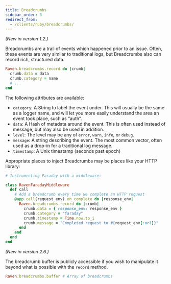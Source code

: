 ```yaml
---
title: Breadcrumbs
sidebar_order: 3
redirect_from:
  - /clients/ruby/breadcrumbs/
---
```


_(New in version 1.2.)_

Breadcrumbs are a trail of events which happened prior to an issue. Often, these events are very similar to traditional logs, but Breadcrumbs also can record rich, structured data.

```ruby
Raven.breadcrumbs.record do |crumb|
  crumb.data = data
  crumb.category = name
  # ...
end
```

The following attributes are available:

- `category`: A String to label the event under. This will usually be the same as a logger name, and will let you more easily understand the area an event took place, such as “auth”.
- `data`: A Hash of metadata around the event. This is often used instead of message, but may also be used in addition.
- `level`: The level may be any of `error`, `warn`, `info`, or `debug`.
- `message`: A string describing the event. The most common vector, often used as a drop-in for a traditional log message.
- `timestamp`: A Unix timestamp (seconds past epoch)

Appropriate places to inject Breadcrumbs may be places like your HTTP library:

```ruby
# Instrumenting Faraday with a middleware:

class RavenFaradayMiddleware
  def call
    # Add a breadcrumb every time we complete an HTTP request
    @app.call(request_env).on_complete do |response_env|
      Raven.breadcrumbs.record do |crumb|
        crumb.data = { response_env: response_env }
        crumb.category = "faraday"
        crumb.timestamp = Time.now.to_i
        crumb.message = "Completed request to #{request_env[:url]}"
      end
    end
  end
end
```

_(New in version 2.6.)_

The breadcrumb buffer is publicly accessible if you wish to manipulate it beyond what is possible with the `record` method.

```ruby
Raven.breadcrumbs.buffer # Array of breadcrumbs
```
